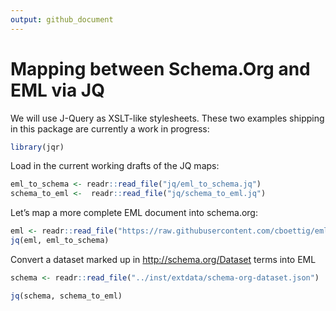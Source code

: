 ```yaml
---
output: github_document
---
```


# Mapping between Schema.Org and EML via JQ 



We will use J-Query as XSLT-like stylesheets. These two examples shipping in this package are currently a work in progress:

```r
library(jqr)
```


Load in the current working drafts of the JQ maps:

```r
eml_to_schema <- readr::read_file("jq/eml_to_schema.jq")
schema_to_eml <-  readr::read_file("jq/schema_to_eml.jq")

```


Let's map a more complete EML document into schema.org:

```r
eml <- readr::read_file("https://raw.githubusercontent.com/cboettig/emld/master/inst/extdata/hf205.json")
jq(eml, eml_to_schema)
```



Convert a dataset marked up in <http://schema.org/Dataset> terms into EML

```r
schema <- readr::read_file("../inst/extdata/schema-org-dataset.json")

jq(schema, schema_to_eml)
```


